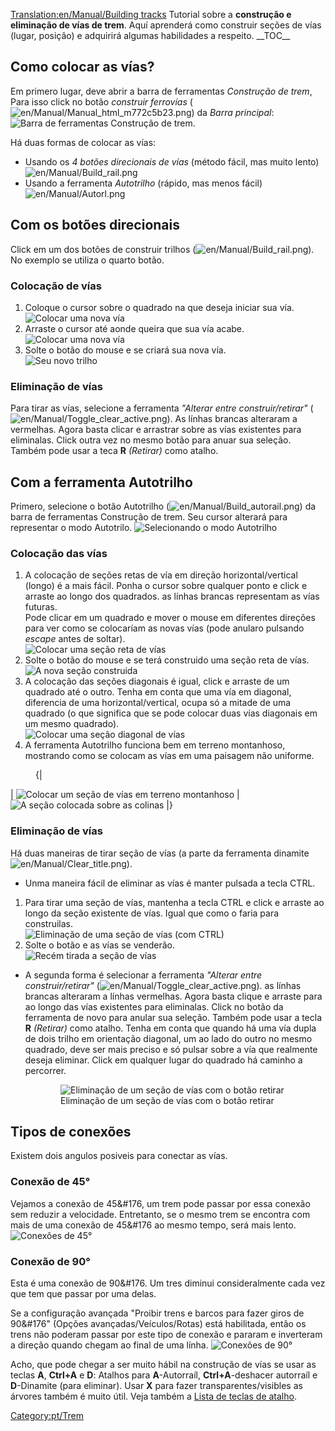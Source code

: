 [[Translation:en/Manual/Building tracks]]
{{pt/Manual/Tutorial/Tutorial}}
<!-- for search bot mainly (para o robot de búsqueda sobre todo) -->
Tutorial sobre a '''construção e eliminação de vías de trem'''. Aquí aprenderá como construir seções de vías (lugar, posição) e adquirirá algumas habilidades a respeito.
__TOC__
==Como colocar as vías?==
Em primero lugar, deve abrir a barra de ferramentas ''Construção de trem'', Para isso click no botão ''construir ferrovías'' ([[File:en/Manual/Manual html m772c5b23.png]]) da ''Barra principal'':
[[File:pt/Manual/Railroad Construction.png|none|frame|Barra de ferramentas Construção de trem.]]

Há duas formas de colocar as vías:
*Usando os ''4 botões direcionais de vías'' (método fácil, mas muito lento) [[File:en/Manual/Build rail.png]]
*Usando a ferramenta ''Autotrilho'' (rápido, mas menos fácil) [[File:en/Manual/Autorl.png]]

== Com os botões direcionais ==
Click em um dos botões de construir trilhos ([[File:en/Manual/Build rail.png]]). No exemplo se utiliza o quarto botão.

=== Colocação de vías ===
#Coloque o cursor sobre o quadrado na que deseja iniciar sua vía.<br/>[[File:pt/Manual/Aying track 1.png|none|frame|Colocar uma nova vía]]
#Arraste o cursor até aonde queira que sua vía acabe.<br/>[[File:pt/Manual/Aying track 2.png|none|frame|Colocar uma nova vía]]
#Solte o botão do mouse e se criará sua nova vía.<br/>[[File:es/Manual/Aying track 3.png|none|frame|Seu novo trilho]]

=== Eliminação de vías ===
Para tirar as vías, selecione a ferramenta ''"Alterar entre construir/retirar"'' ([[File:en/Manual/Toggle clear active.png]]). As línhas brancas alteraram a vermelhas. Agora basta clicar  e arrastrar sobre as vías existentes para eliminalas. Click outra vez no mesmo botão para anuar sua seleção. Também pode usar a teca '''R''' ''(Retirar)'' como atalho.

== Com a ferramenta Autotrilho ==
Primero, selecione o botão Autotrilho ([[File:en/Manual/Build autorail.png]]) da barra de ferramentas Construção de trem. Seu cursor alterará para representar o modo Autotrilo.
[[File:pt/Manual/Autotrilho.png|none|frame|Selecionando o modo Autotrilho]]

=== Colocação das vías ===
#A colocação de seções retas de vía em direção horizontal/vertical (longo) é a mais fácil. Ponha o cursor sobre qualquer ponto e click e arraste ao longo dos quadrados. as línhas brancas representam as vías futuras.<br/>Pode  clicar em um quadrado e mover o mouse em diferentes direções para ver como se colocaríam as novas vías (pode anularo pulsando ''escape'' antes de soltar).<br/>[[File:pt/Manual/Autotrilho 2.png|none|frame|Colocar uma seção reta de vías]]
#Solte o botão do mouse e se terá construido uma seção reta de vías.<br/>[[File:en/Autotrilho  3.png|none|frame|A nova seção construida]]
#A colocação das seções diagonais é igual, click e arraste de um quadrado até o outro. Tenha em conta que uma vía em diagonal, diferencia de uma horizontal/vertical, ocupa só a mitade de uma quadrado (o que significa que se pode colocar duas vías diagonais em um mesmo quadrado).<br/>[[File:en/Manual/AutorailTut4.png|none|frame|Colocar uma seção diagonal de vías]]
#A ferramenta Autotrilho funciona bem em terreno montanhoso, mostrando como se colocam as vías em uma paisagem não uniforme.
:{|
| [[File:en/Manual/AutorailTut5.png|none|frame|Colocar um seção de vías em terreno montanhoso]]
| [[File:en/Manual/AutorailTut6.png|none|frame|A seção colocada sobre as colinas]]
|}
=== Eliminação de vías ===
Há duas maneiras de tirar seção de vías (a parte da ferramenta dinamite [[File:en/Manual/Clear title.png]]).

*Unma maneira fácil de eliminar as vías é manter pulsada a tecla CTRL.
#Para tirar uma seção de vías, mantenha a tecla CTRL e click e arraste ao longo da seção existente de vías. Igual que como o faria para construilas.<br/>[[File:en/Manual/AutorailTut7.png|none|frame|Eliminação de uma seção de vías (com CTRL)]]
#Solte o botão e as vías se venderão.<br/>[[File:en/Manual/AutorailTut8.png|none|frame|Recém tirada a seção de vías]]

*A segunda forma é selecionar a ferramenta ''"Alterar entre construir/retirar"'' ([[File:en/Manual/Toggle clear active.png]]). as línhas brancas alteraram a línhas vermelhas. Agora basta clique e arraste para ao longo das vías existentes para eliminalas. Click no botão da ferramenta de novo para anular sua seleção. Também pode usar a tecla '''R''' ''(Retirar)'' como atalho. Tenha em conta que quando há uma vía dupla de dois trilho em orientação diagonal, um ao lado do outro no mesmo quadrado, deve ser mais preciso e só pulsar sobre a vía que realmente deseja eliminar. Click em qualquer lugar do quadrado há caminho a percorrer.
:[[File:en/Manual/AutorailTut11.png|none|frame|Eliminação de um seção de vías com o botão retirar]]

== Tipos de conexões ==
Existem dois angulos posiveis para conectar as vías.

===Conexão de 45&#176;=== 
Vejamos a conexão de 45&#176, um trem pode passar por essa conexão sem reduzir a velocidade. Entretanto, se o mesmo trem se encontra com mais de uma conexão de 45&#176 ao mesmo tempo, será mais lento.
[[File:en/Manual/AutorailTut9.png|frame|none|Conexões de 45&#176;]]

===Conexão de 90&#176;===
Esta é uma conexão de 90&#176. Um tres diminui consideralmente cada vez que tem que passar por uma delas.

Se a configuração avançada "Proibir trens e barcos para fazer giros de 90&#176" (Opções avançadas/Veículos/Rotas) está habilitada, então os trens não poderam passar por este tipo de conexão e pararam e inverteram a direção quando chegam ao final de uma línha.
[[File:en/Manual/AutorailTut10.png|frame|none|Conexões de 90&#176;]]

Acho, que pode chegar a ser muito hábil na construção de vías se usar as teclas '''A''', '''Ctrl+A''' e '''D''': Atalhos para '''A'''-Autorraíl, '''Ctrl+A'''-deshacer autorraíl e '''D'''-Dinamite (para eliminar). Usar '''X''' para fazer transparentes/visibles as árvores também é muito útil. Veja também a [[pt/Teclas de atalho|Lista de teclas de atalho]].

[[Category:pt/Trem]]
